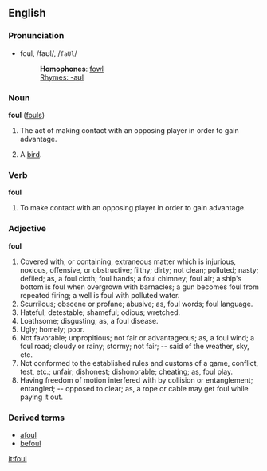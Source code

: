 ==English==

===Pronunciation===
*foul, /faʊl/, /<tt>faUl</tt>/
*:'''Homophones''': [[fowl]]
*:[[Rhymes:English:-aʊl|Rhymes: -aʊl]]

===Noun===
'''foul''' ([[fouls]])

# {{hoops}} The act of making contact with an opposing player in order to gain advantage.
#A [[bird]].<!-- isn't this wrong based on confusion with [[fowl]]? -->

===Verb===
'''foul'''

# {{hoops}} To make contact with an opposing player in order to gain advantage.

===Adjective===

'''foul'''

{{musty}}
#Covered with, or containing, extraneous matter which is injurious, noxious, offensive, or obstructive; filthy; dirty; not clean; polluted; nasty; defiled; as, a foul cloth; foul hands; a foul chimney; foul air; a ship's bottom is foul when overgrown with barnacles; a gun becomes foul from repeated firing; a well is foul with polluted water.
#Scurrilous; obscene or profane; abusive; as, foul words; foul language.
#Hateful; detestable; shameful; odious; wretched.
#Loathsome; disgusting; as, a foul disease.
#Ugly; homely; poor.
#Not favorable; unpropitious; not fair or advantageous; as, a foul wind; a foul road; cloudy or rainy; stormy; not fair; -- said of the weather, sky, etc.
#Not conformed to the established rules and customs of a game, conflict, test, etc.; unfair; dishonest; dishonorable; cheating; as, foul play.
#Having freedom of motion interfered with by collision or entanglement; entangled; -- opposed to clear; as, a rope or cable may get foul while paying it out.

===Derived terms===
*[[afoul]]
*[[befoul]]

[[it:foul]]